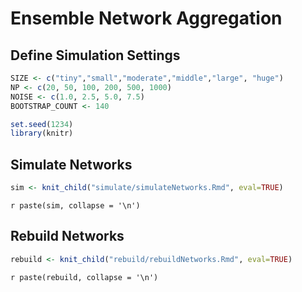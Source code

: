 # Ensemble Network Aggregation

## Define Simulation Settings

```r
SIZE <- c("tiny","small","moderate","middle","large", "huge")
NP <- c(20, 50, 100, 200, 500, 1000)
NOISE <- c(1.0, 2.5, 5.0, 7.5) 
BOOTSTRAP_COUNT <- 140

set.seed(1234)
library(knitr)
```

## Simulate Networks

```r
sim <- knit_child("simulate/simulateNetworks.Rmd", eval=TRUE)
```

`r paste(sim, collapse = '\n')`

## Rebuild Networks

```r
rebuild <- knit_child("rebuild/rebuildNetworks.Rmd", eval=TRUE)
```

`r paste(rebuild, collapse = '\n')`